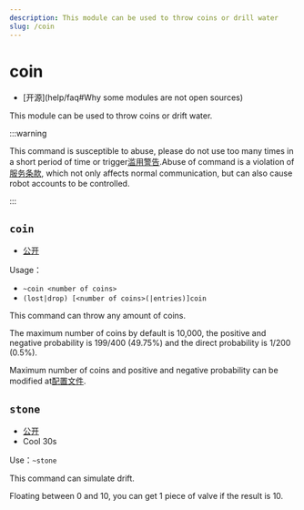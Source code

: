 ```yaml
---
description: This module can be used to throw coins or drill water
slug: /coin
---
```


# coin

-   [开源]\(help/faq#Why some modules are not open sources)

This module can be used to throw coins or drift water.

:::warning

This command is susceptible to abuse, please do not use too many times in a short period of time or trigger[滥用警告](abuse_warning).Abuse of command is a violation of[服务条款](policy), which not only affects normal communication, but can also cause robot accounts to be controlled.

:::

## `coin`

-   [公开](permissions)

Usage：

-   `~coin <number of coins>`
-   `(lost|drop) [<number of coins>(|entries)]coin`

This command can throw any amount of coins.

The maximum number of coins by default is 10,000, the positive and negative probability is 199/400 (49.75%) and the direct probability is 1/200 (0.5%).

Maximum number of coins and positive and negative probability can be modified at[配置文件](development/config).

## `stone`

-   [公开](permissions)
-   Cool 30s

Use：`~stone`

This command can simulate drift.

Floating between 0 and 10, you can get 1 piece of valve if the result is 10.
